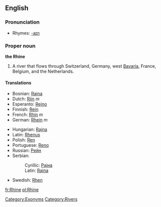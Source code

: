 ==English==
{{wikipedia}}

===Pronunciation===
*Rhymes: [[Rhymes:English:-aɪn|-aɪn]]

===Proper noun===
'''the Rhine'''

#A river that flows through Switzerland, Germany, west [[Bavaria]], France, Belgium, and the Netherlands.

====Translations====
{{top}}
*Bosnian: [[Rajna]] {{f}}
*Dutch: [[Rijn]] ''m''
*Esperanto: [[Rejno]]
*Finnish: [[Rein]]
*French: [[Rhin]] ''m''
*German: [[Rhein]] ''m''
{{mid}}
*Hungarian: [[Rajna]]
*Latin: [[Rhenus]]
*Polish: [[Ren]]
*Portuguese: [[Reno]]
*Russian: [[Рейн]]
*Serbian:
*:Cyrillic: [[Рајна]] {{f}}
*:Latin: [[Rajna#Serbian|Rajna]] {{f}}
*Swedish: [[Rhen]]
{{bottom}}

[[Category:Exonyms]]
[[Category:Rivers]]

[[fr:Rhine]]
[[pl:Rhine]]